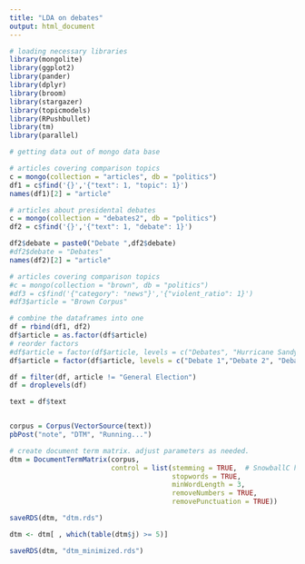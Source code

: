 ```yaml
---
title: "LDA on debates"
output: html_document
---
```


```r
# loading necessary libraries
library(mongolite)
library(ggplot2)
library(pander)
library(dplyr)
library(broom)
library(stargazer)
library(topicmodels)
library(RPushbullet)
library(tm)
library(parallel)
```



```r
# getting data out of mongo data base

# articles covering comparison topics
c = mongo(collection = "articles", db = "politics")
df1 = c$find('{}','{"text": 1, "topic": 1}')
names(df1)[2] = "article"

# articles about presidental debates
c = mongo(collection = "debates2", db = "politics")
df2 = c$find('{}','{"text": 1, "debate": 1}')

df2$debate = paste0("Debate ",df2$debate)
#df2$debate = "Debates"
names(df2)[2] = "article"

# articles covering comparison topics
#c = mongo(collection = "brown", db = "politics")
#df3 = c$find('{"category": "news"}','{"violent_ratio": 1}')
#df3$article = "Brown Corpus"

# combine the dataframes into one
df = rbind(df1, df2)
df$article = as.factor(df$article)
# reorder factors
#df$article = factor(df$article, levels = c("Debates", "Hurricane Sandy", "Syrian War","Drought", "Nobel Peace Prize", "General Election"))
df$article = factor(df$article, levels = c("Debate 1","Debate 2", "Debate 3", "Hurricane Sandy", "Syrian War","Drought", "Nobel Peace Prize", "General Election"))

df = filter(df, article != "General Election")
df = droplevels(df)
```

```r
text = df$text


corpus = Corpus(VectorSource(text))
pbPost("note", "DTM", "Running...")

# create document term matrix. adjust parameters as needed.  
dtm = DocumentTermMatrix(corpus,
                         control = list(stemming = TRUE,  # SnowballC has to be installed
                                        stopwords = TRUE, 
                                        minWordLength = 3,
                                        removeNumbers = TRUE, 
                                        removePunctuation = TRUE))

saveRDS(dtm, "dtm.rds")

dtm <- dtm[ , which(table(dtm$j) >= 5)]

saveRDS(dtm, "dtm_minimized.rds")

```